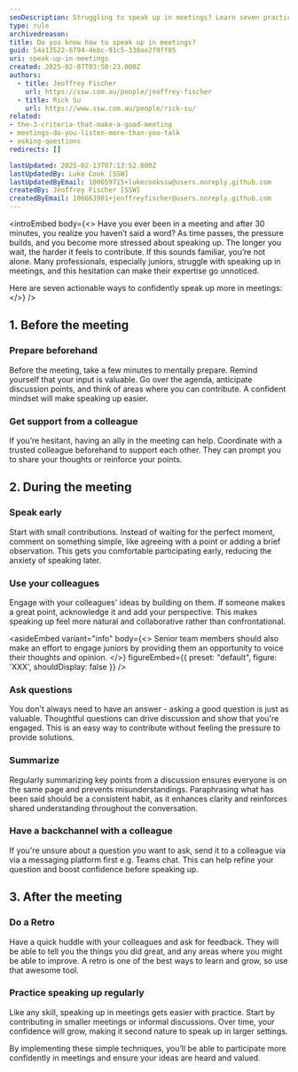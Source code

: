 ```yaml
---
seoDescription: Struggling to speak up in meetings? Learn seven practical strategies to boost your confidence, contribute early, and ensure your ideas are heard.
type: rule
archivedreason:
title: Do you know how to speak up in meetings?
guid: 54a13522-6794-4ebc-91c5-338ae2f9ff05
uri: speak-up-in-meetings
created: 2025-02-07T03:50:23.000Z
authors:
  - title: Jeoffrey Fischer
    url: https://ssw.com.au/people/jeoffrey-fischer
  - title: Rick Su
    url: https://www.ssw.com.au/people/rick-su/
related:
- the-3-criteria-that-make-a-good-meeting
- meetings-do-you-listen-more-than-you-talk
- asking-questions
redirects: []

lastUpdated: 2025-02-13T07:13:52.000Z
lastUpdatedBy: Luke Cook [SSW]
lastUpdatedByEmail: 100659715+lukecookssw@users.noreply.github.com
createdBy: Jeoffrey Fischer [SSW]
createdByEmail: 106663901+jeoffreyfischer@users.noreply.github.com
---
```


<introEmbed
  body={<>
Have you ever been in a meeting and after 30 minutes, you realize you haven’t said a word? As time passes, the pressure builds, and you become more stressed about speaking up. The longer you wait, the harder it feels to contribute. If this sounds familiar, you’re not alone. Many professionals, especially juniors, struggle with speaking up in meetings, and this hesitation can make their expertise go unnoticed.

Here are seven actionable ways to confidently speak up more in meetings:
  </>}
/>
<youtubeEmbed url="https://www.youtube.com/watch?v=GIlFC3yDHDE" description="Video: 7 Ways to Confidently Speak UP (more) in Meetings at Work! (8 min)" />

## 1. **Before** the meeting

### Prepare beforehand

Before the meeting, take a few minutes to mentally prepare. Remind yourself that your input is valuable. Go over the agenda, anticipate discussion points, and think of areas where you can contribute. A confident mindset will make speaking up easier.

### Get support from a colleague

If you’re hesitant, having an ally in the meeting can help. Coordinate with a trusted colleague beforehand to support each other. They can prompt you to share your thoughts or reinforce your points.

## 2. **During** the meeting

### Speak early

Start with small contributions. Instead of waiting for the perfect moment, comment on something simple, like agreeing with a point or adding a brief observation. This gets you comfortable participating early, reducing the anxiety of speaking later.

### Use your colleagues

Engage with your colleagues' ideas by building on them. If someone makes a great point, acknowledge it and add your perspective. This makes speaking up feel more natural and collaborative rather than confrontational.

<asideEmbed
  variant="info"
  body={<>
    Senior team members should also make an effort to engage juniors by providing them an opportunity to voice their thoughts and opinion.
  </>}
  figureEmbed={{
    preset: "default",
    figure: 'XXX',
    shouldDisplay: false
  }}
/>

### Ask questions

You don't always need to have an answer - asking a good question is just as valuable. Thoughtful questions can drive discussion and show that you're engaged. This is an easy way to contribute without feeling the pressure to provide solutions.

### Summarize

Regularly summarizing key points from a discussion ensures everyone is on the same page and prevents misunderstandings. Paraphrasing what has been said should be a consistent habit, as it enhances clarity and reinforces shared understanding throughout the conversation.

### Have a backchannel with a colleague

If you're unsure about a question you want to ask, send it to a colleague via via a messaging platform first e.g. Teams chat. This can help refine your question and boost confidence before speaking up.

## 3. **After** the meeting

### Do a Retro

Have a quick huddle with your colleagues and ask for feedback. They will be able to tell you the things you did great, and any areas where you might be able to improve. A retro is one of the best ways to learn and grow, so use that awesome tool.

### Practice speaking up regularly

Like any skill, speaking up in meetings gets easier with practice. Start by contributing in smaller meetings or informal discussions. Over time, your confidence will grow, making it second nature to speak up in larger settings.

By implementing these simple techniques, you’ll be able to participate more confidently in meetings and ensure your ideas are heard and valued.
